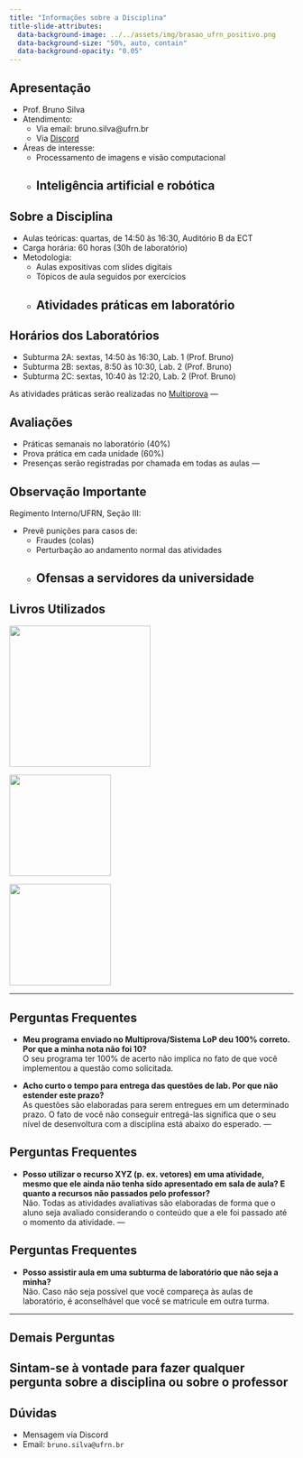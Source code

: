```yaml
---
title: "Informações sobre a Disciplina"
title-slide-attributes:
  data-background-image: ../../assets/img/brasao_ufrn_positivo.png
  data-background-size: "50%, auto, contain"
  data-background-opacity: "0.05"
---
```


## Apresentação

- Prof. Bruno Silva
- Atendimento:
    - Via email: bruno.silva@ufrn.br
    - Via [Discord](https://discord.gg/XwwHaYEy)
- Áreas de interesse:
    - Processamento de imagens e visão computacional
    - Inteligência artificial e robótica
---

## Sobre a Disciplina

- Aulas teóricas: quartas, de 14:50 às 16:30,
  Auditório B da ECT
- Carga horária: 60 horas (30h de laboratório)
- Metodologia:
    - Aulas expositivas com slides digitais
    - Tópicos de aula seguidos por exercícios
    - Atividades práticas em laboratório
---

## Horários dos Laboratórios

- Subturma 2A: sextas, 14:50 às 16:30, Lab. 1 (Prof. Bruno)
- Subturma 2B: sextas, 8:50 às 10:30, Lab. 2 (Prof. Bruno)
- Subturma 2C: sextas, 10:40 às 12:20, Lab. 2 (Prof. Bruno)

As atividades práticas serão realizadas no
[Multiprova](https://multiprova.ufrn.br)
---

## Avaliações

- Práticas semanais no laboratório (40%)
- Prova prática em cada unidade (60%)
- Presenças serão registradas por chamada
  em todas as aulas
---

## Observação Importante

Regimento Interno/UFRN, Seção III:

- Prevê punições para casos de:
    - Fraudes (colas)
    - Perturbação ao andamento normal das atividades
    - Ofensas a servidores da universidade
---

## Livros Utilizados {.nostretch}

::: {layout-ncol=3}
![](livro_lip_ect.png){width=250}

![](livro1.png){width=180}

![](livro2.png){width=180}
:::

---

## Perguntas Frequentes

- **Meu programa enviado no Multiprova/Sistema LoP deu 100% correto.
Por que a minha nota não foi 10?**<br>
O seu programa ter 100% de acerto não implica no fato de que
você implementou a questão como solicitada.

- **Acho curto o tempo para entrega das questões de lab.
Por que não estender este prazo?**<br>
As questões são elaboradas para serem entregues em um determinado
prazo. O fato de você não conseguir entregá-las significa
que o seu nível de desenvoltura com a disciplina está abaixo
do esperado.
---

## Perguntas Frequentes

- **Posso utilizar o recurso XYZ (p. ex. vetores) em uma atividade, mesmo que ele ainda não tenha sido apresentado em sala de aula? E quanto a recursos não passados pelo professor?**<br>
Não. Todas as atividades avaliativas são elaboradas de forma que o aluno seja avaliado considerando o conteúdo que a ele foi passado até o momento da atividade.
---

## Perguntas Frequentes

- **Posso assistir aula em uma subturma de laboratório que não seja a minha?**<br>
Não. Caso não seja possível que você compareça às aulas de laboratório,
é aconselhável que você se matricule em outra turma.

---

## Demais Perguntas

Sintam-se à vontade para fazer qualquer pergunta sobre a disciplina ou sobre o professor
---

## Dúvidas

- Mensagem via Discord
- Email: `bruno.silva@ufrn.br`